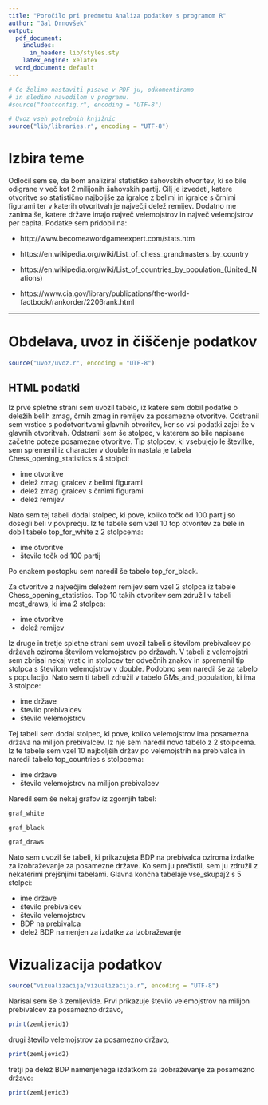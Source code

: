 ```yaml
---
title: "Poročilo pri predmetu Analiza podatkov s programom R"
author: "Gal Drnovšek"
output:
  pdf_document:
    includes:
      in_header: lib/styles.sty
    latex_engine: xelatex
  word_document: default
---
```


```r
# Če želimo nastaviti pisave v PDF-ju, odkomentiramo
# in sledimo navodilom v programu.
#source("fontconfig.r", encoding = "UTF-8")

# Uvoz vseh potrebnih knjižnic
source("lib/libraries.r", encoding = "UTF-8")
```

# Izbira teme
Odločil sem se, da bom analiziral statistiko šahovskih otvoritev, ki so bile odigrane v več kot 2 milijonih šahovskih partij. Cilj je izvedeti, katere otvoritve so statistično najboljše za igralce z belimi in igralce s črnimi figurami ter v katerih otvoritvah je največji delež remijev. Dodatno me zanima še, katere države imajo največ velemojstrov in največ velemojstrov per capita. Podatke sem pridobil na:

* http://www.becomeawordgameexpert.com/stats.htm

* https://en.wikipedia.org/wiki/List_of_chess_grandmasters_by_country

* https://en.wikipedia.org/wiki/List_of_countries_by_population_(United_Nations)

* https://www.cia.gov/library/publications/the-world-factbook/rankorder/2206rank.html

***

# Obdelava, uvoz in čiščenje podatkov

```r
source("uvoz/uvoz.r", encoding = "UTF-8")
```

## HTML podatki

Iz prve spletne strani sem uvozil tabelo, iz katere sem dobil podatke o deležih belih zmag, črnih zmag in remijev za posamezne otvoritve. Odstranil sem vrstice s podotvoritvami glavnih otvoritev, ker so vsi podatki zajei že v glavnih otvoritvah. Odstranil sem še stolpec, v katerem so bile napisane začetne poteze posamezne otvoritve. Tip stolpcev, ki vsebujejo le številke, sem spremenil iz character v double in nastala je tabela Chess_opening_statistics s 4 stolpci:

- ime otvoritve
- delež zmag igralcev z belimi figurami
- delež zmag igralcev s črnimi figurami
- delež remijev

Nato sem tej tabeli dodal stolpec, ki pove, koliko točk od 100 partij so dosegli beli v povprečju. Iz te tabele sem vzel 10 top otvoritev za bele in dobil tabelo top_for_white z 2 stolpcema:

- ime otvoritve
- število točk od 100 partij

Po enakem postopku sem naredil še tabelo top_for_black.

Za otvoritve z največjim deležem remijev sem vzel 2 stolpca iz tabele Chess_opening_statistics. Top 10 takih otvoritev sem združil v tabeli most_draws, ki ima 2 stolpca:

- ime otvoritve
- delež remijev

Iz druge in tretje spletne strani sem uvozil tabeli s številom prebivalcev po državah oziroma številom velemojstrov po državah. V tabeli z velemojstri sem zbrisal nekaj vrstic in stolpcev ter odvečnih znakov in spremenil tip stolpca s številom velemojstrov v double. Podobno sem naredil še za tabelo s populacijo. Nato sem ti tabeli združil v tabelo GMs_and_population, ki ima 3 stolpce:

- ime države
- število prebivalcev
- število velemojstrov

Tej tabeli sem dodal stolpec, ki pove, koliko velemojstrov ima posamezna država na milijon prebivalcev. Iz nje sem naredil novo tabelo z 2 stolpcema. Iz te tabele sem vzel 10 najboljših držav po velemojstrih na prebivalca in naredil tabelo top_countries s stolpcema:

- ime države
- število velemojstrov na milijon prebivalcev

Naredil sem še nekaj grafov iz zgornjih tabel:

```r
graf_white
```

```r
graf_black
```

```r
graf_draws
```

Nato sem uvozil še tabeli, ki prikazujeta BDP na prebivalca oziroma izdatke za izobraževanje za posamezne države.
Ko sem ju prečistil, sem ju združil z nekaterimi prejšnjimi tabelami. Glavna končna tabelaje vse_skupaj2 s 5 stolpci:

- ime države
- število prebivalcev
- število velemojstrov
- BDP na prebivalca
- delež BDP namenjen za izdatke za izobraževanje

\pagebreak

# Vizualizacija podatkov

```r
source("vizualizacija/vizualizacija.r", encoding = "UTF-8")
```

Narisal sem še 3 zemljevide.
Prvi prikazuje število velemojstrov na milijon prebivalcev za posamezno državo,

```r
print(zemljevid1)
```

\pagebreak
drugi število velemojstrov za posamezno državo,

```r
print(zemljevid2)
```

\pagebreak
tretji pa delež BDP namenjenega izdatkom za izobraževanje za posamezno državo:

```r
print(zemljevid3)
```




